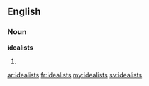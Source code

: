 ==English==

===Noun===
'''idealists'''

# {{plural of|[[idealist]]}}

[[ar:idealists]]
[[fr:idealists]]
[[my:idealists]]
[[sv:idealists]]